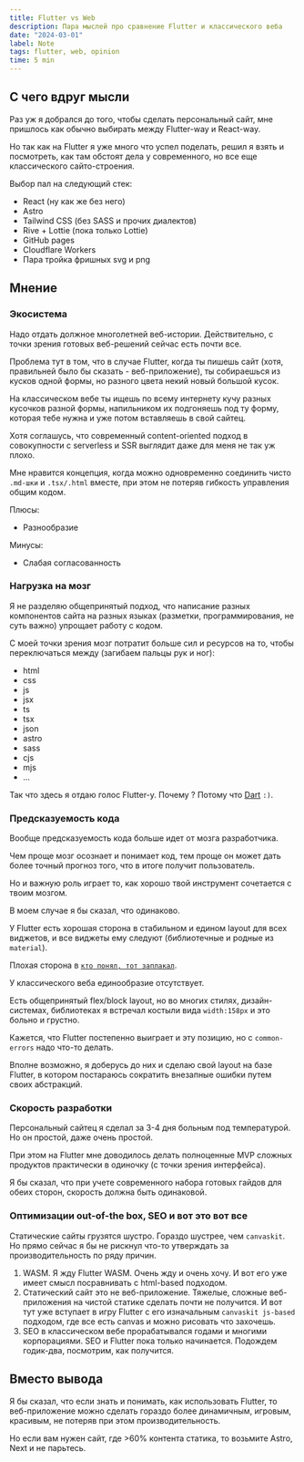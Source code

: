 ```yaml
---
title: Flutter vs Web
description: Пара мыслей про сравнение Flutter и классического веба 
date: "2024-03-01"
label: Note
tags: flutter, web, opinion
time: 5 min
---
```


## С чего вдруг мысли

Раз уж я добрался до того, чтобы сделать персональный сайт, мне пришлось как обычно выбирать между Flutter-way и React-way.

Но так как на Flutter я уже много что успел поделать, решил я взять и посмотреть, как там обстоят дела у современного, но все еще классического сайто-строения.

Выбор пал на следующий стек:

* React (ну как же без него)
* Astro
* Tailwind CSS (без SASS и прочих диалектов)
* Rive + Lottie (пока только Lottie)
* GitHub pages
* Cloudflare Workers
* Пара тройка фришных svg и png

## Мнение

### Экосистема

Надо отдать должное многолетней веб-истории. Действительно, с точки зрения готовых веб-решений сейчас есть почти все.

Проблема тут в том, что в случае Flutter, когда ты пишешь сайт (хотя, правильней было бы сказать - веб-приложение), ты собираешься из кусков одной формы, но разного цвета некий новый большой кусок.

На классическом вебе ты ищешь по всему интернету кучу разных кусочков разной формы, напильником их подгоняешь под ту форму, которая тебе нужна и уже потом вставляешь в свой сайтец.

Хотя соглашусь, что современный content-oriented подход в совокупности с serverless и SSR выглядит даже для меня не так уж плохо.

Мне нравится концепция, когда можно одновременно соединить чисто `.md-шки` и `.tsx/.html` вместе, при этом не потеряв гибкость управления общим кодом.

Плюсы:
* Разнообразие

Минусы:
* Слабая согласованность

### Нагрузка на мозг

Я не разделяю общепринятый подход, что написание разных компонентов сайта на разных языках (разметки, программирования, не суть важно) упрощает работу с кодом. 

С моей точки зрения мозг потратит больше сил и ресурсов на то, чтобы переключаться между (загибаем пальцы рук и ног):

* html
* css
* js
* jsx
* ts
* tsx
* json
* astro
* sass
* cjs
* mjs
* ...

Так что здесь я отдаю голос Flutter-у. Почему ? Потому что [Dart](dart-1) `:)`. 

### Предсказуемость кода

Вообще предсказуемость кода больше идет от мозга разработчика. 

Чем проще мозг осознает и понимает код, тем проще он может дать более точный прогноз того, что в итоге получит пользователь.

Но и важную роль играет то, как хорошо твой инструмент сочетается с твоим мозгом.

В моем случае я бы сказал, что одинаково. 

У Flutter есть хорошая сторона в стабильном и едином layout для всех виджетов, и все виджеты ему следуют (библиотечные и родные из `material`). 

Плохая сторона в <a href="https://docs.flutter.dev/testing/common-errors" target="_blank"> `кто понял, тот заплакал`</a>.

У классического веба единообразие отсутствует. 

Есть общепринятый flex/block layout, но во многих стилях, дизайн-системах, библиотеках я встречал костыли вида `width:158px` и это больно и грустно.

Кажется, что Flutter постепенно выиграет и эту позицию, но с `common-errors` надо что-то делать. 

Вполне возможно, я доберусь до них и сделаю свой layout на базе Flutter, в котором постараюсь сократить внезапные ошибки путем своих абстракций.

### Скорость разработки

Персональный сайтец я сделал за 3-4 дня больным под температурой. Но он простой, даже очень простой. 

При этом на Flutter мне доводилось делать полноценные MVP сложных продуктов практически в одиночку (с точки зрения интерфейса). 

Я бы сказал, что при учете современного набора готовых гайдов для обеих сторон, скорость должна быть одинаковой. 

### Оптимизации out-of-the box, SEO и вот это вот все

Статические сайты грузятся шустро. Гораздо шустрее, чем `canvaskit`. Но прямо сейчас я бы не рискнул что-то утверждать за производительность по ряду причин.

1. WASM. Я жду Flutter WASM. Очень жду и очень хочу. И вот его уже имеет смысл посравнивать с html-based подходом.
2. Статический сайт это не веб-приложение. Тяжелые, сложные веб-приложения на чистой статике сделать почти не получится. И вот тут уже вступает в игру Flutter с его изначальным `canvaskit js-based` подходом, где все есть canvas и можно рисовать что захочешь.
3. SEO в классическом вебе прорабатывался годами и многими корпорациями. SEO и Flutter пока только начинается. Подождем годик-два, посмотрим, как получится.

## Вместо вывода

Я бы сказал, что если знать и понимать, как использовать Flutter, то веб-приложение можно сделать гораздо более динамичным, игровым, красивым, не потеряв при этом производительность. 

Но если вам нужен сайт, где >60% контента статика, то возьмите Astro, Next и не парьтесь. 